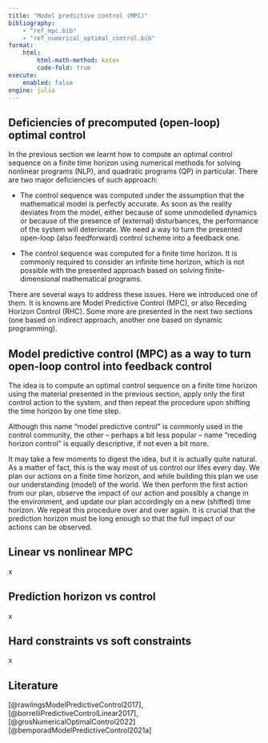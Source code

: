 ```yaml
---
title: "Model predictive control (MPC)"
bibliography: 
    - "ref_mpc.bib"
    - "ref_numerical_optimal_control.bib"
format:
    html:
        html-math-method: katex
        code-fold: true
execute:
    enabled: false
engine: julia
---
```


## Deficiencies of precomputed (open-loop) optimal control

In the previous section we learnt how to compute an optimal control sequence on a finite time horizon using numerical methods for solving nonlinear programs (NLP), and quadratic programs (QP) in particular. There are two major deficiencies of such approach:

- The control sequence was computed under the assumption that the mathematical model is perfectly accurate. As soon as the reality deviates from the model, either because of some unmodelled dynamics or because of the presence of (external) disturbances, the performance of the system will deteriorate. We need a way to turn the presented open-loop (also feedforward) control scheme into a feedback one.

- The control sequence was computed for a finite time horizon. It is commonly required to consider an infinite time horizon, which is not possible with the presented approach based on solving finite-dimensional mathematical programs.

There are several ways to address these issues. Here we introduced one of them. It is knowns are Model Predictive Control (MPC), or also Receding Horizon Control (RHC). Some more are presented in the next two sections (one based on indirect approach, another one based on dynamic programming).

## Model predictive control (MPC) as a way to turn open-loop control into feedback control

The idea is to compute an optimal control sequence on a finite time horizon using the material presented in the previous section, apply only the first control action to the system, and then repeat the procedure upon shifting the time horizon by one time step. 

Although this name "model predictive control" is commonly used in the control community, the other – perhaps a bit less popular – name "receding horizon control" is equally descriptive, if not even a bit more. 

::: {.callout-note}
It may take a few moments to digest the idea, but it is actually quite natural. As a matter of fact, this is the way most of us control our lifes every day. We plan our actions on a finite time horizon, and while building this plan we use our understanding (model) of the world. We then perform the first action from our plan, observe the impact of our action and possibly a change in the environment, and update our plan accordingly on a new (shifted) time horizon. We repeat this procedure over and over again. It is crucial that the prediction horizon must be long enough so that the full impact of our actions can be observed.  
:::

## Linear vs nonlinear MPC
x

## Prediction horizon vs control
x

## Hard constraints vs soft constraints
x



## Literature

[@rawlingsModelPredictiveControl2017], [@borrelliPredictiveControlLinear2017], [@grosNumericalOptimalControl2022] [@bemporadModelPredictiveControl2021a]